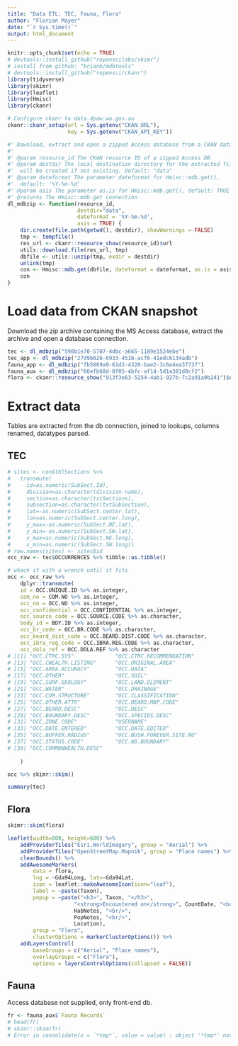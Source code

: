 ```yaml
---
title: "Data ETL: TEC, Fauna, Flora"
author: "Florian Mayer"
date: "`r Sys.time()`"
output: html_document
---
```


```r
knitr::opts_chunk$set(echo = TRUE)
# devtools::install_github("ropenscilabs/skimr")
# install from github: "brianb/mdbtools"
# devtools::install_github("ropensci/ckanr")
library(tidyverse)
library(skimr)
library(leaflet)
library(Hmisc)
library(ckanr)

# Configure ckanr to data.dpaw.wa.gov.au
ckanr::ckanr_setup(url = Sys.getenv("CKAN_URL"), 
                   key = Sys.getenv("CKAN_API_KEY"))

#' Download, extract and open a zipped Access database from a CKAN dataset
#' 
#' @param resource_id The CKAN resource ID of a zipped Access DB
#' @param destdir The local destination directory for the extracted file, 
#'  will be created if not existing. Default: "data"
#' @param dateformat The parameter dateformat for Hmisc::mdb.get(), 
#'  default: '%Y-%m-%d'
#' @param asis The parameter as.is for Hmisc::mdb.get(), default: TRUE
#' @returns The Hmisc::mdb.get connection
dl_mdbzip <- function(resource_id, 
                      destdir="data", 
                      dateformat = '%Y-%m-%d', 
                      asis = TRUE) {
    dir.create(file.path(getwd(), destdir), showWarnings = FALSE)
    tmp <- tempfile()
    res_url <- ckanr::resource_show(resource_id)$url
    utils::download.file(res_url, tmp)
    dbfile <- utils::unzip(tmp, exdir = destdir)
    unlink(tmp)
    con <- Hmisc::mdb.get(dbfile, dateformat = dateformat, as.is = asis)
    con
}
```

# Load data from CKAN snapshot
Download the zip archive containing the MS Access database, 
extract the archive and open a database connection.

```r
tec <- dl_mdbzip("598b1e70-5707-4dbc-a665-1189e1524ebe")
tec_app <- dl_mdbzip("27d9b026-6933-4516-acf6-41edc6134adb")
fauna_app <- dl_mdbzip("fb5869a9-61d2-4320-bae2-3c6e4ea3f73f")
fauna_aux <- dl_mdbzip("66efb68d-8f05-4bfc-af14-5d1a381d0cf2")
flora <- ckanr::resource_show("913f3e63-5254-4ab1-927b-7c2a91a0b241")$url %>% read.csv(., as.is = TRUE, encoding="utf-8", fileEncoding = "latin1")
```

# Extract data
Tables are extracted from the db connection, joined to lookups, columns renamed,
datatypes parsed.

## TEC

```r
# sites <- con$tblSections %>%
#   transmute(
#     id=as.numeric(SubSect.Id),
#     division=as.character(division.name),
#     section=as.character(txtSections),
#     subsection=as.character(txtSubSection),
#     lat=-as.numeric(SubSect.center.lat),
#     lon=as.numeric(SubSect.center.long),
#     y_max=-as.numeric(SubSect.NE.lat),
#     y_min=-as.numeric(SubSect.SW.lat),
#     x_max=as.numeric(SubSect.NE.long),
#     x_min=as.numeric(SubSect.SW.long))
# row.names(sites) <- sites$id
occ_raw <- tec$OCCURRENCES %>% tibble::as.tibble() 

# whack it with a wrench until it fits
occ <- occ_raw %>%
    dplyr::transmute(
    id = OCC.UNIQUE.ID %>% as.integer,
    com_no = COM.NO %>% as.integer,
    occ_no = OCC.NO %>% as.integer,
    occ_confidential = OCC.CONFIDENTIAL %>% as.integer,
    occ_source_code = OCC.SOURCE.CODE %>% as.character,
    body_id = BDY.ID %>% as.integer,
    occ_br_code = OCC.BR.CODE %>% as.character,
    occ_beard_dist_code = OCC.BEARD.DIST.CODE %>% as.character,
    occ_ibra_reg_code = OCC.IBRA.REG.CODE %>% as.character,
    occ_dola_ref = OCC.DOLA.REF %>% as.character
# [11] "OCC.CTRC.SYS"             "OCC.CTRC.RECOMMENDATION" 
# [13] "OCC.CWEALTH.LISTING"      "OCC.ORIGINAL.AREA"       
# [15] "OCC.AREA.ACCURACY"        "OCC.DATA"                
# [17] "OCC.OTHER"                "OCC.SOIL"                
# [19] "OCC.SURF.GEOLOGY"         "OCC.LAND.ELEMENT"        
# [21] "OCC.WATER"                "OCC.DRAINAGE"            
# [23] "OCC.COM.STRUCTURE"        "OCC.CLASSIFICATION"      
# [25] "OCC.OTHER.ATTR"           "OCC.BEARD.MAP.CODE"      
# [27] "OCC.BEARD.DESC"           "OCC.DESC"                
# [29] "OCC.BOUNDARY.DESC"        "OCC.SPECIES.DESC"        
# [31] "OCC.ZONE.CODE"            "USERNAME"                
# [33] "OCC.DATE.ENTERED"         "OCC.DATE.EDITED"         
# [35] "OCC.BUFFER.RADIUS"        "OCC.BUSH.FOREVER.SITE.NO"
# [37] "OCC.STATUS.CODE"          "OCC.NO.BOUNDARY"         
# [39] "OCC.COMMONWEALTH.DESC"   
    
    )

occ %>% skimr::skim()

summary(tec)
```

## Flora
```r
skimr::skim(flora)

leaflet(width=800, height=600) %>% 
    addProviderTiles("Esri.WorldImagery", group = "Aerial") %>%
    addProviderTiles("OpenStreetMap.Mapnik", group = "Place names") %>%
    clearBounds() %>%
    addAwesomeMarkers(
        data = flora,
        lng = ~Gda94Long, lat=~Gda94Lat,
        icon = leaflet::makeAwesomeIcon(icon="leaf"),
        label = ~paste(Taxon),
        popup = ~paste("<h3>", Taxon, "</h3>", 
                     "<strong>Encountered on</strong>", CountDate, "<br/>",
                     HabNotes, "<br/>",
                     PopNotes, "<br/>", 
                     Location),
        group = "Flora",
        clusterOptions = markerClusterOptions()) %>%
    addLayersControl(
        baseGroups = c("Aerial", "Place names"),
        overlayGroups = c("Flora"),
        options = layersControlOptions(collapsed = FALSE))


```

## Fauna

Access database not supplied, only front-end db.

```r
fr <- fauna_aux$`Fauna Records`
# head(fr)
# skimr::skim(fr)
# Error in consolidate(x = `*tmp*`, value = value) : object '*tmp*' not found
```
